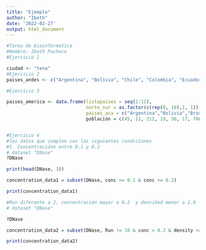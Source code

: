 ---
title: "Ejemplo"
author: "Ibeth"
date: '2022-02-27'
output: html_document
---
```{r}
#Tarea de bioinformatica
#Nombre: Ibeth Pacheco
#Ejercicio 1

ciudad <- "tena"
#Ejercicio 2
paises_andes <- c("Argentina", "Bolivia", "Chile", "Colombia", "Ecuador", "Perú", "Venezuela")

#Ejercicio 3

paises_america <- data.frame(listapaises = seq(1:12),
                             norte_sur = as.factor(c(rep(0, 10),1, 1)),
                             paises_aca = c("Argentina","Bolivia","Brasil","Chile","Colombia","Ecuador","Guyana","Paraguay","Perú","Suriname","USA","México"), 
                             población = c(45, 11, 212, 19, 50, 17, 786, 7, 32, 586, 329, 128)) #millones


#Ejercicio 4
#los datos que cumplen con las siguientes condiciones 
#1. Concentracióne entre 0.1 y 0.2
# dataset "DNase"
?DNase

print(head(DNase, 3))

concentration_data1 = subset(DNase, conc >= 0.1 & conc <= 0.2)

print(concentration_data1)

#Run diferente a 2, concentración mayor a 0.2  y densidad menor a 1.0
# dataset "DNase"

?DNase

concentration_data2 = subset(DNase, Run != 10 & conc > 0.2 & density <= 1.0)

print(concentration_data2)

```



